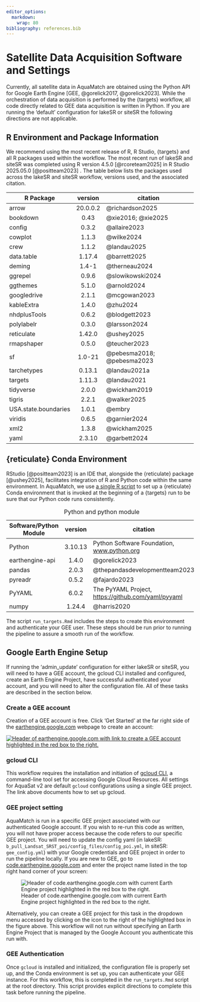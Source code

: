 ```yaml
---
editor_options:
  markdown:
    wrap: 80
bibliography: references.bib
---
```


# Satellite Data Acquisition Software and Settings {#software-settings}

Currently, all satellite data in AquaMatch are obtained using the Python API for
Google Earth Engine [GEE, @gorelick2017, @gorelick2023]. While the orchestration
of data acquisition is performed by the {targets} workflow, all code directly
related to GEE data acquisition is written in Python. If you are running the
'default' configuration for lakeSR or siteSR the following directions are not
applicable.

## R Environment and Package Information

We recommend using the most recent release of R, R Studio, {targets} and all R
packages used within the workflow. The most recent run of lakeSR and siteSR was
completed using R version 4.5.0 [@rcoreteam2025] in R Studio 2025.05.0
[@positteam2023] . The table below lists the packages used across the lakeSR and
siteSR workflow, versions used, and the associated citation.

| R Package            | version  | citation                   |
|----------------------|:--------:|----------------------------|
| arrow                | 20.0.0.2 | @richardson2025            |
| bookdown             |   0.43   | @xie2016; @xie2025         |
| config               |  0.3.2   | @allaire2023               |
| cowplot              |  1.1.3   | @wilke2024                 |
| crew                 |  1.1.2   | @landau2025                |
| data.table           |  1.17.4  | @barrett2025               |
| deming               |  1.4-1   | @therneau2024              |
| ggrepel              |  0.9.6   | @slowikowski2024           |
| ggthemes             |  5.1.0   | @arnold2024                |
| googledrive          |  2.1.1   | @mcgowan2023               |
| kableExtra           |  1.4.0   | @zhu2024                   |
| nhdplusTools         |  0.6.2   | @blodgett2023              |
| polylabelr           |  0.3.0   | @larsson2024               |
| reticulate           |  1.42.0  | @ushey2025                 |
| rmapshaper           |  0.5.0   | @teucher2023               |
| sf                   |  1.0-21  | @pebesma2018; @pebesma2023 |
| tarchetypes          |  0.13.1  | @landau2021a               |
| targets              |  1.11.3  | @landau2021                |
| tidyverse            |  2.0.0   | @wickham2019               |
| tigris               |  2.2.1   | @walker2025                |
| USA.state.boundaries |  1.0.1   | @embry                     |
| viridis              |  0.6.5   | @garnier2024               |
| xml2                 |  1.3.8   | @wickham2025               |
| yaml                 |  2.3.10  | @garbett2024               |

## {reticulate} Conda Environment

RStudio [@positteam2023] is an IDE that, alongside the {reticulate} package
[@ushey2025], facilitates integration of R and Python code within the same
environment. In AquaMatch, we use [a single R
script](https://github.com/AquaSat/lakeSR/blob/main/python/pySetup.R) to set up
a {reticulate} Conda environment that is invoked at the beginning of a {targets}
run to be sure that our Python code runs consistently.

| Software/Python Module | version | citation |
|----|:--:|----|
| Python | 3.10.13 | Python Software Foundation, [www.python.org](www.python.org) |
| earthengine-api | 1.4.0 | @gorelick2023 |
| pandas | 2.0.3 | @thepandasdevelopmentteam2023 |
| pyreadr | 0.5.2 | @fajardo2023 |
| PyYAML | 6.0.2 | The PyYAML Project, <https://github.com/yaml/pyyaml> |
| numpy | 1.24.4 | @harris2020 |

: Python and python module

The script `run_targets.Rmd` includes the steps to create this environment and
authenticate your GEE user. These steps should be run prior to running the
pipeline to assure a smooth run of the workflow.

## Google Earth Engine Setup

If running the 'admin_update' configuration for either lakeSR or siteSR, you
will need to have a GEE account, the gcloud CLI installed and configured, create
an Earth Engine Project, have successful authenticated your account, and you
will need to alter the configuration file. All of these tasks are described in
the section below.

### Create a GEE account {#create-account}

Creation of a GEE account is free. Click 'Get Started' at the far right side of
the [earthengine.google.com](https://earthengine.google.com) webpage to create
an account:

[![Header of earthengine.google.com with link to create a GEE account
highlighted in the red box to the
right.](images/EE_header.png)](https://earthengine.google.com)

### gcloud CLI {#gcloud}

This workflow requires the installation and initiation of [gcloud
CLI](https://cloud.google.com/sdk/gcloud), a command-line tool set for accessing
Google Cloud Resources. All settings for AquaSat v2 are default `gcloud`
configurations using a single GEE project. The link above documents how to set
up gcloud.

### GEE project setting {#proj-setting}

AquaMatch is run in a specific GEE project associated with our authenticated
Google account. If you wish to re-run this code as written, you will not have
proper access because the code refers to our specific GEE project. You will need
to update the config yaml (in lakeSR:
`b_pull_Landsat_SRST_poi/config_files/config_poi.yml`, in siteSR:
`gee_config.yml`) with your Google credentials and GEE project in order to run
the pipeline locally. If you are new to GEE, go to
[code.earthengine.google.com](https://code.earthengine.google.com) and enter the
project name listed in the top right hand corner of your screen:

![Header of code.earthengine.google.com with current Earth Engine project
highlighted in the red box to the right.](images/code_ee_proj.png)

Alternatively, you can create a GEE project for this task in the dropdown menu
accessed by clicking on the icon to the right of the highlighted box in the
figure above. This workflow will not run without specifying an Earth Engine
Project that is managed by the Google Account you authenticate this run with.

### GEE Authentication {#auth}

Once `gcloud` is installed and initialized, the configuration file is properly
set up, and the Conda environment is set up, you can authenticate your GEE
instance. For this workflow, this is completed in the `run_targets.Rmd` script
at the root directory. This script provides explicit directions to complete this
task before running the pipeline.

